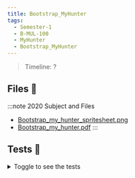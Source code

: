 ```yaml
---
title: Bootstrap_MyHunter
tags:
  - Semester-1
  - B-MUL-100
  - MyHunter
  - Bootstrap_MyHunter
---
```

> Timeline: ?


## Files 📂

:::note 2020 Subject and Files
- [Bootstrap_my_hunter_spritesheet.png](https://github.com/Studio-17/Epitech-Subjects/raw/main/Semester-1/B-MUL-100/MyHunter/Bootstrap_MyHunter/Bootstrap_my_hunter_spritesheet.png)
- [Bootstrap_my_hunter.pdf](https://github.com/Studio-17/Epitech-Subjects/raw/main/Semester-1/B-MUL-100/MyHunter/Bootstrap_MyHunter/Bootstrap_my_hunter.pdf)
:::

## Tests 🤖
<details>
  <summary>Toggle to see the tests</summary>
  <div>
Yo
  </div>
</details>

